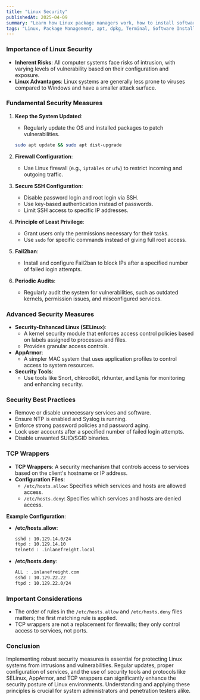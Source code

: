 ```yaml
---
title: "Linux Security"
publishedAt: 2025-04-09
summary: "Learn how Linux package managers work, how to install software, and manage dependencies with apt, dpkg, and more."
tags: "Linux, Package Management, apt, dpkg, Terminal, Software Installation"
---
```



### Importance of Linux Security

- **Inherent Risks**: All computer systems face risks of intrusion, with varying levels of vulnerability based on their configuration and exposure.
- **Linux Advantages**: Linux systems are generally less prone to viruses compared to Windows and have a smaller attack surface.

### Fundamental Security Measures

1. **Keep the System Updated**:
    - Regularly update the OS and installed packages to patch vulnerabilities.
    
    ```bash
    sudo apt update && sudo apt dist-upgrade
    
    ```
    
2. **Firewall Configuration**:
    - Use Linux firewall (e.g., `iptables` or `ufw`) to restrict incoming and outgoing traffic.
3. **Secure SSH Configuration**:
    - Disable password login and root login via SSH.
    - Use key-based authentication instead of passwords.
    - Limit SSH access to specific IP addresses.
4. **Principle of Least Privilege**:
    - Grant users only the permissions necessary for their tasks.
    - Use `sudo` for specific commands instead of giving full root access.
5. **Fail2ban**:
    - Install and configure Fail2ban to block IPs after a specified number of failed login attempts.
6. **Periodic Audits**:
    - Regularly audit the system for vulnerabilities, such as outdated kernels, permission issues, and misconfigured services.

### Advanced Security Measures

- **Security-Enhanced Linux (SELinux)**:
    - A kernel security module that enforces access control policies based on labels assigned to processes and files.
    - Provides granular access controls.
- **AppArmor**:
    - A simpler MAC system that uses application profiles to control access to system resources.
- **Security Tools**:
    - Use tools like Snort, chkrootkit, rkhunter, and Lynis for monitoring and enhancing security.

### Security Best Practices

- Remove or disable unnecessary services and software.
- Ensure NTP is enabled and Syslog is running.
- Enforce strong password policies and password aging.
- Lock user accounts after a specified number of failed login attempts.
- Disable unwanted SUID/SGID binaries.

### TCP Wrappers

- **TCP Wrappers**: A security mechanism that controls access to services based on the client's hostname or IP address.
- **Configuration Files**:
    - `/etc/hosts.allow`: Specifies which services and hosts are allowed access.
    - `/etc/hosts.deny`: Specifies which services and hosts are denied access.

**Example Configuration**:

- **/etc/hosts.allow**:
    
    ```bash
    sshd : 10.129.14.0/24
    ftpd : 10.129.14.10
    telnetd : .inlanefreight.local
    
    ```
    
- **/etc/hosts.deny**:
    
    ```bash
    ALL : .inlanefreight.com
    sshd : 10.129.22.22
    ftpd : 10.129.22.0/24
    
    ```
    

### Important Considerations

- The order of rules in the `/etc/hosts.allow` and `/etc/hosts.deny` files matters; the first matching rule is applied.
- TCP wrappers are not a replacement for firewalls; they only control access to services, not ports.

### Conclusion

Implementing robust security measures is essential for protecting Linux systems from intrusions and vulnerabilities. Regular updates, proper configuration of services, and the use of security tools and protocols like SELinux, AppArmor, and TCP wrappers can significantly enhance the security posture of Linux environments. Understanding and applying these principles is crucial for system administrators and penetration testers alike.